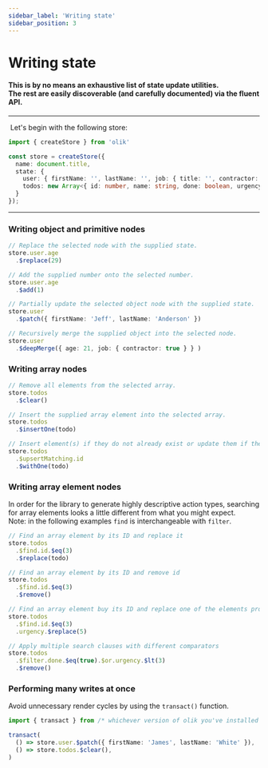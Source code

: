 ```yaml
---
sidebar_label: 'Writing state'
sidebar_position: 3
---
```


# Writing state

#### This is by no means an exhaustive list of state update utilities.<br/>The rest are easily discoverable (and carefully documented) via the fluent API.

---

<div className="lets-begin">
  <img/> Let's begin with the following store:
</div>

```ts
import { createStore } from 'olik'

const store = createStore({
  name: document.title,
  state: {
    user: { firstName: '', lastName: '', job: { title: '', contractor: false } },
    todos: new Array<{ id: number, name: string, done: boolean, urgency: number }>(),
  }
});
```

---

### Writing **object and primitive** nodes
```ts
// Replace the selected node with the supplied state.
store.user.age
  .$replace(29)

// Add the supplied number onto the selected number.
store.user.age
  .$add(1)

// Partially update the selected object node with the supplied state.
store.user
  .$patch({ firstName: 'Jeff', lastName: 'Anderson' })

// Recursively merge the supplied object into the selected node.
store.user
  .$deepMerge({ age: 21, job: { contractor: true } } )
```

### Writing **array** nodes
```ts
// Remove all elements from the selected array.
store.todos
  .$clear()

// Insert the supplied array element into the selected array.
store.todos
  .$insertOne(todo)

// Insert element(s) if they do not already exist or update them if they do
store.todos
  .$upsertMatching.id
  .$withOne(todo)
```


### Writing **array element** nodes
In order for the library to generate highly descriptive action types, searching for array elements looks a little different from what you might expect.<br/>
Note: in the following examples `find` is interchangeable with `filter`.  

```ts
// Find an array element by its ID and replace it
store.todos
  .$find.id.$eq(3)
  .$replace(todo)

// Find an array element by its ID and remove id
store.todos
  .$find.id.$eq(3)
  .$remove()

// Find an array element buy its ID and replace one of the elements properties
store.todos
  .$find.id.$eq(3)
  .urgency.$replace(5)

// Apply multiple search clauses with different comparators
store.todos
  .$filter.done.$eq(true).$or.urgency.$lt(3)
  .$remove()
```

### Performing **many writes** at once
Avoid unnecessary render cycles by using the `transact()` function.
```ts
import { transact } from /* whichever version of olik you've installed */

transact(
  () => store.user.$patch({ firstName: 'James', lastName: 'White' }),
  () => store.todos.$clear(),
)
```